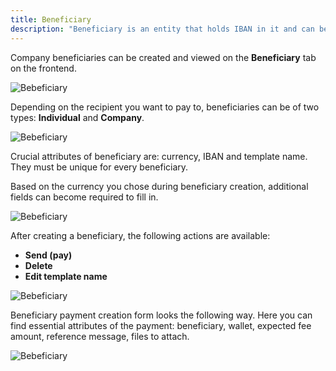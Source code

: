 ```yaml
---
title: Beneficiary
description: "Beneficiary is an entity that holds IBAN in it and can be used to create debit payments."
---
```



Company beneficiaries can be created and viewed on the **Beneficiary** tab on the frontend.

![Bebeficiary](../images//ben/ben1.png)

Depending on the recipient you want to pay to, beneficiaries can be of two types: **Individual** and **Company**.

![Bebeficiary](../images//ben/ben2.png)

Crucial attributes of beneficiary are: currency, IBAN and template name. They must be unique for every beneficiary.

Based on the currency you chose during beneficiary creation, additional fields can become required to fill in.

![Bebeficiary](../images//ben/ben3.png)

After creating a beneficiary, the following actions are available:

- **Send (pay)**
- **Delete**
- **Edit template name**

![Bebeficiary](../images//ben/ben4.png)

Beneficiary payment creation form looks the following way. Here you can find essential attributes of the payment: beneficiary, wallet, expected fee amount, reference message, files to attach.

![Bebeficiary](../images//ben/ben5.png)




